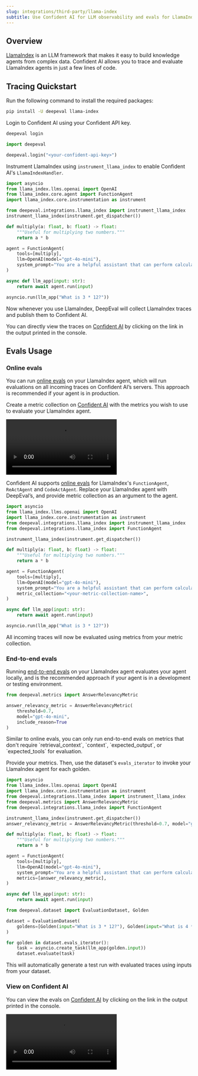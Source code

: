 ```yaml
---
slug: integrations/third-party/llama-index
subtitle: Use Confident AI for LLM observability and evals for LlamaIndex
---
```


## Overview

[LlamaIndex](https://www.llamaindex.ai/) is an LLM framework that makes it easy to build knowledge agents from complex data. Confident AI allows you to trace and evaluate LlamaIndex agents in just a few lines of code.

## Tracing Quickstart

<Steps>

<Step title="Install Dependencies">

Run the following command to install the required packages:

```bash
pip install -U deepeval llama-index
```

</Step>

<Step title="Setup Confident AI Key">

Login to Confident AI using your Confident API key.

<CodeBlocks>

<CodeBlock language="bash">

```bash
deepeval login
```

</CodeBlock>

<CodeBlock language="python">

```python
import deepeval

deepeval.login("<your-confident-api-key>")

```

</CodeBlock>

</CodeBlocks>

</Step>

<Step title="Configure LlamaIndex">

Instrument LlamaIndex using `instrument_llama_index` to enable Confident AI's `LlamaIndexHandler`.

```python main.py maxLines=100 {6,7}
import asyncio
from llama_index.llms.openai import OpenAI
from llama_index.core.agent import FunctionAgent
import llama_index.core.instrumentation as instrument

from deepeval.integrations.llama_index import instrument_llama_index
instrument_llama_index(instrument.get_dispatcher())

def multiply(a: float, b: float) -> float:
    """Useful for multiplying two numbers."""
    return a * b

agent = FunctionAgent(
    tools=[multiply],
    llm=OpenAI(model="gpt-4o-mini"),
    system_prompt="You are a helpful assistant that can perform calculations.",
)

async def llm_app(input: str):
    return await agent.run(input)

asyncio.run(llm_app("What is 3 * 12?"))
```

<Note>
  Now whenever you use LlamaIndex, DeepEval will collect LlamaIndex traces and
  publish them to Confident AI.
</Note>

You can directly view the traces on [Confident AI](https://app.confident.ai) by clicking on the link in the output printed in the console.

</Step>

</Steps>

## Evals Usage

### Online evals

You can run [online evals](/docs/llm-tracing/evaluations) on your LlamaIndex agent, which will run evaluations on all incoming traces on Confident AI’s servers. This approach is recommended if your agent is in production.

<Steps>

<Step title="Create metric collection">

Create a metric collection on [Confident AI](https://app.confident.ai) with the metrics you wish to use to evaluate your LlamaIndex agent.

<Frame caption="Create metric collection">
  <video
    src="https://confident-docs.s3.us-east-1.amazonaws.com/integrations%3Athird-party-integrations%3Acreate-metric-collection-4k.mp4"
    autoPlay
    controls
  />
</Frame>

<Warning>
  Your metric collection should only contain metrics that don't require
  `retrieval_context`, `context`, `expected_output`, or `expected_tools` for
  evaluation.
</Warning>
</Step>

<Step title="Run evals">

Confident AI supports [online evals](/docs/llm-tracing/evaluations) for LlamaIndex's `FunctionAgent`, `ReActAgent` and `CodeActAgent`. Replace your LlamaIndex agent with DeepEval’s, and provide metric collection as an argument to the agent.

```python main.py maxLines=100 focus={5,17}
import asyncio
from llama_index.llms.openai import OpenAI
import llama_index.core.instrumentation as instrument
from deepeval.integrations.llama_index import instrument_llama_index
from deepeval.integrations.llama_index import FunctionAgent

instrument_llama_index(instrument.get_dispatcher())

def multiply(a: float, b: float) -> float:
    """Useful for multiplying two numbers."""
    return a * b

agent = FunctionAgent(
    tools=[multiply],
    llm=OpenAI(model="gpt-4o-mini"),
    system_prompt="You are a helpful assistant that can perform calculations.",
    metric_collection="<your-metric-collection-name>",
)

async def llm_app(input: str):
    return await agent.run(input)

asyncio.run(llm_app("What is 3 * 12?"))
```

<Success>
  All incoming traces will now be evaluated using metrics from your metric
  collection.
</Success>

</Step>
</Steps>

### End-to-end evals

Running [end-to-end evals](/docs/llm-evaluation/single-turn/end-to-end) on your LlamaIndex agent evaluates your agent locally, and is the recommended approach if your agent is in a development or testing environment.

<Steps>

<Step title="Create metric">

```python
from deepeval.metrics import AnswerRelevancyMetric

answer_relevancy_metric = AnswerRelevancyMetric(
    threshold=0.7,
    model="gpt-4o-mini",
    include_reason=True
)
```

</Step>

<Warning>
  Similar to online evals, you can only run end-to-end evals on metrics that don't require `retrieval_context`, `context`, `expected_output`, or `expected_tools` for evaluation.
</Warning>

<Step title="Run evals">

Provide your metrics. Then, use the dataset's `evals_iterator` to invoke your LlamaIndex agent for each golden.

<Tabs>
<Tab title="Asynchronous">

```python main.py focus={6,19, 25-33} maxLines=100
import asyncio
from llama_index.llms.openai import OpenAI
import llama_index.core.instrumentation as instrument
from deepeval.integrations.llama_index import instrument_llama_index
from deepeval.metrics import AnswerRelevancyMetric
from deepeval.integrations.llama_index import FunctionAgent

instrument_llama_index(instrument.get_dispatcher())
answer_relevancy_metric = AnswerRelevancyMetric(threshold=0.7, model="gpt-4o-mini", include_reason=True)

def multiply(a: float, b: float) -> float:
    """Useful for multiplying two numbers."""
    return a * b

agent = FunctionAgent(
    tools=[multiply],
    llm=OpenAI(model="gpt-4o-mini"),
    system_prompt="You are a helpful assistant that can perform calculations.",
    metrics=[answer_relevancy_metric],
)

async def llm_app(input: str):
    return await agent.run(input)

from deepeval.dataset import EvaluationDataset, Golden

dataset = EvaluationDataset(
    goldens=[Golden(input="What is 3 * 12?"), Golden(input="What is 4 * 13?")]
)

for golden in dataset.evals_iterator():
    task = asyncio.create_task(llm_app(golden.input))
    dataset.evaluate(task)
```

</Tab>
</Tabs>

<Success>
  This will automatically generate a test run with evaluated traces using inputs
  from your dataset.
</Success>

</Step>
</Steps>

### View on Confident AI

You can view the evals on [Confident AI](https://app.confident.ai) by clicking on the link in the output printed in the console.

<Frame>
<video
  src="https://confident-bucket.s3.us-east-1.amazonaws.com/end-to-end%3Allama-index-1080.mp4"
  controls
  autoPlay
/>
</Frame>
